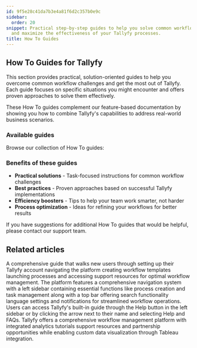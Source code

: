```yaml
---
id: 9f5e28c41da7b3e4a81f6d2c357b0e9c
sidebar:
  order: 20
snippet: Practical step-by-step guides to help you solve common workflow challenges
  and maximize the effectiveness of your Tallyfy processes.
title: How To Guides
---
```


## How To Guides for Tallyfy

This section provides practical, solution-oriented guides to help you overcome common workflow challenges and get the most out of Tallyfy. Each guide focuses on specific situations you might encounter and offers proven approaches to solve them effectively.

These How To guides complement our feature-based documentation by showing you how to combine Tallyfy's capabilities to address real-world business scenarios.

### Available guides

Browse our collection of How To guides:


<PageTree />

### Benefits of these guides

- **Practical solutions** - Task-focused instructions for common workflow challenges
- **Best practices** - Proven approaches based on successful Tallyfy implementations
- **Efficiency boosters** - Tips to help your team work smarter, not harder
- **Process optimization** - Ideas for refining your workflows for better results

If you have suggestions for additional How To guides that would be helpful, please contact our support team.


## Related articles
<CardGrid>
<LinkTitleCard header="<b>Pro > Getting Started</b>" href="/products/pro/tutorials/" > A comprehensive guide that walks new users through setting up their Tallyfy account navigating the platform creating workflow templates launching processes and accessing support resources for optimal workflow management. </LinkTitleCard>
<LinkTitleCard header="<b>Tutorials > Navigate Tallyfy</b>" href="/products/pro/tutorials/navigate-tallyfy/" > The platform features a comprehensive navigation system with a left sidebar containing essential functions like process creation and task management along with a top bar offering search functionality language settings and notifications for streamlined workflow operations. </LinkTitleCard>
<LinkTitleCard header="<b>Support > In-app user guide</b>" href="/products/pro/miscellaneous/support/how-to-access-the-tallyfy-user-guide/" > Users can access Tallyfy's built-in guide through the Help button in the left sidebar or by clicking the arrow next to their name and selecting Help and FAQs. </LinkTitleCard>
<LinkTitleCard header="<b>Tutorials > Key Features</b>" href="/products/pro/tutorials/features/" > Tallyfy offers a comprehensive workflow management platform with integrated analytics tutorials support resources and partnership opportunities while enabling custom data visualization through Tableau integration. </LinkTitleCard>
</CardGrid>